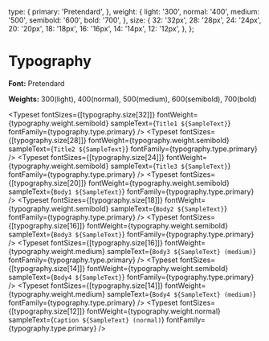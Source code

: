 
<Meta title="foundations/Typography" />

  type: {
    primary: 'Pretendard',
  },
  weight: {
    light: '300',
    normal: '400',
    medium: '500',
    semibold: '600',
    bold: '700',
  },
  size: {
    32: '32px',
    28: '28px',
    24: '24px',
    20: '20px',
    18: '18px',
    16: '16px',
    14: '14px',
    12: '12px',
  },
};


# Typography

**Font:** Pretendard

**Weights:** 300(light), 400(normal), 500(medium), 600(semibold), 700(bold)

<Typeset
  fontSizes={[typography.size[32]]}
  fontWeight={typography.weight.semibold}
  sampleText={`Title1 ${SampleText}`}
  fontFamily={typography.type.primary}
/>
<Typeset
  fontSizes={[typography.size[28]]}
  fontWeight={typography.weight.semibold}
  sampleText={`Title2 ${SampleText}`}
  fontFamily={typography.type.primary}
/>
<Typeset
  fontSizes={[typography.size[24]]}
  fontWeight={typography.weight.semibold}
  sampleText={`Title3 ${SampleText}`}
  fontFamily={typography.type.primary}
/>
<Typeset
  fontSizes={[typography.size[20]]}
  fontWeight={typography.weight.semibold}
  sampleText={`Body1 ${SampleText}`}
  fontFamily={typography.type.primary}
/>
<Typeset
  fontSizes={[typography.size[18]]}
  fontWeight={typography.weight.semibold}
  sampleText={`Body2 ${SampleText}`}
  fontFamily={typography.type.primary}
/>
<Typeset
  fontSizes={[typography.size[16]]}
  fontWeight={typography.weight.semibold}
  sampleText={`Body3 ${SampleText}`}
  fontFamily={typography.type.primary}
/>
<Typeset
  fontSizes={[typography.size[16]]}
  fontWeight={typography.weight.medium}
  sampleText={`Body3 ${SampleText} (medium)`}
  fontFamily={typography.type.primary}
/>
<Typeset
  fontSizes={[typography.size[14]]}
  fontWeight={typography.weight.semibold}
  sampleText={`Body4 ${SampleText}`}
  fontFamily={typography.type.primary}
/>
<Typeset
  fontSizes={[typography.size[14]]}
  fontWeight={typography.weight.medium}
  sampleText={`Body4 ${SampleText} (medium)`}
  fontFamily={typography.type.primary}
/>
<Typeset
  fontSizes={[typography.size[12]]}
  fontWeight={typography.weight.normal}
  sampleText={`Caption ${SampleText} (normal)`}
  fontFamily={typography.type.primary}
/>
